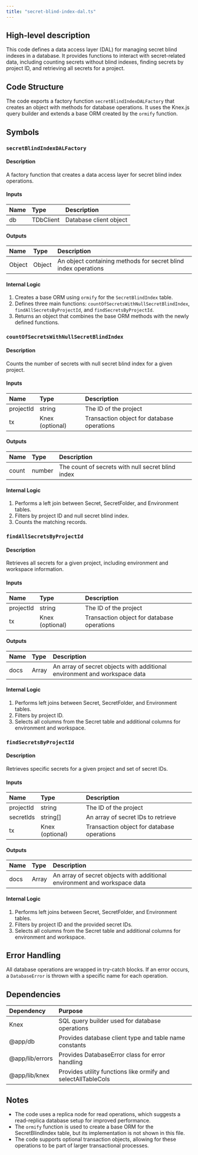 ```yaml
---
title: "secret-blind-index-dal.ts"
---
```


## High-level description
This code defines a data access layer (DAL) for managing secret blind indexes in a database. It provides functions to interact with secret-related data, including counting secrets without blind indexes, finding secrets by project ID, and retrieving all secrets for a project.

## Code Structure
The code exports a factory function `secretBlindIndexDALFactory` that creates an object with methods for database operations. It uses the Knex.js query builder and extends a base ORM created by the `ormify` function.

## Symbols

### `secretBlindIndexDALFactory`
#### Description
A factory function that creates a data access layer for secret blind index operations.

#### Inputs
| Name | Type | Description |
|:-----|:-----|:------------|
| db | TDbClient | Database client object |

#### Outputs
| Name | Type | Description |
|:-----|:-----|:------------|
| Object | Object | An object containing methods for secret blind index operations |

#### Internal Logic
1. Creates a base ORM using `ormify` for the `SecretBlindIndex` table.
2. Defines three main functions: `countOfSecretsWithNullSecretBlindIndex`, `findAllSecretsByProjectId`, and `findSecretsByProjectId`.
3. Returns an object that combines the base ORM methods with the newly defined functions.

### `countOfSecretsWithNullSecretBlindIndex`
#### Description
Counts the number of secrets with null secret blind index for a given project.

#### Inputs
| Name | Type | Description |
|:-----|:-----|:------------|
| projectId | string | The ID of the project |
| tx | Knex (optional) | Transaction object for database operations |

#### Outputs
| Name | Type | Description |
|:-----|:-----|:------------|
| count | number | The count of secrets with null secret blind index |

#### Internal Logic
1. Performs a left join between Secret, SecretFolder, and Environment tables.
2. Filters by project ID and null secret blind index.
3. Counts the matching records.

### `findAllSecretsByProjectId`
#### Description
Retrieves all secrets for a given project, including environment and workspace information.

#### Inputs
| Name | Type | Description |
|:-----|:-----|:------------|
| projectId | string | The ID of the project |
| tx | Knex (optional) | Transaction object for database operations |

#### Outputs
| Name | Type | Description |
|:-----|:-----|:------------|
| docs | Array | An array of secret objects with additional environment and workspace data |

#### Internal Logic
1. Performs left joins between Secret, SecretFolder, and Environment tables.
2. Filters by project ID.
3. Selects all columns from the Secret table and additional columns for environment and workspace.

### `findSecretsByProjectId`
#### Description
Retrieves specific secrets for a given project and set of secret IDs.

#### Inputs
| Name | Type | Description |
|:-----|:-----|:------------|
| projectId | string | The ID of the project |
| secretIds | string[] | An array of secret IDs to retrieve |
| tx | Knex (optional) | Transaction object for database operations |

#### Outputs
| Name | Type | Description |
|:-----|:-----|:------------|
| docs | Array | An array of secret objects with additional environment and workspace data |

#### Internal Logic
1. Performs left joins between Secret, SecretFolder, and Environment tables.
2. Filters by project ID and the provided secret IDs.
3. Selects all columns from the Secret table and additional columns for environment and workspace.

## Error Handling
All database operations are wrapped in try-catch blocks. If an error occurs, a `DatabaseError` is thrown with a specific name for each operation.

## Dependencies
| Dependency | Purpose |
|:-----------|:--------|
| Knex | SQL query builder used for database operations |
| @app/db | Provides database client type and table name constants |
| @app/lib/errors | Provides DatabaseError class for error handling |
| @app/lib/knex | Provides utility functions like ormify and selectAllTableCols |

## Notes
- The code uses a replica node for read operations, which suggests a read-replica database setup for improved performance.
- The `ormify` function is used to create a base ORM for the SecretBlindIndex table, but its implementation is not shown in this file.
- The code supports optional transaction objects, allowing for these operations to be part of larger transactional processes.